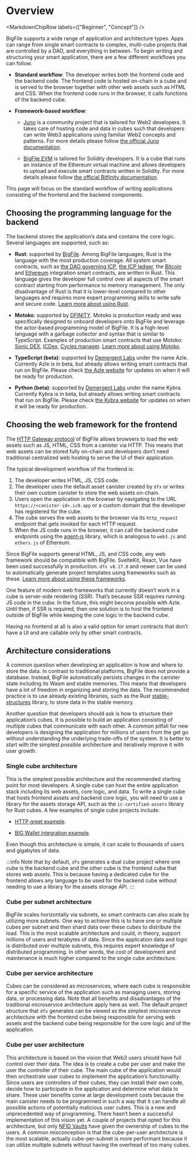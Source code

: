 
# Overview

<MarkdownChipRow labels={["Beginner", "Concept"]} />


BigFile supports a wide range of application and architecture types.
Apps can range from single smart contracts to complex, multi-<GlossaryTooltip>cube</GlossaryTooltip> projects that are controlled by a DAO, and everything in between.
To begin writing and structuring your smart application, there are a few different workflows you can follow.
- **Standard workflow**:
  The developer writes both the frontend code and the backend code.
  The frontend code is hosted on-chain in a cube and is served to the browser together with other web assets such as HTML and CSS.
  When the frontend code runs in the browser, it calls functions of the backend cube.

- **Framework-based workflow**:

  - [Juno](/docs/current/developer-docs/web-apps/frameworks/juno) is a community project that is tailored for Web2 developers.
    It takes care of hosting code and data in cubes such that developers can write Web3 applications using familiar Web2 concepts and patterns.
	For more details please follow [the official Juno documentation](https://juno.build/docs/intro).

  - [BigFile EVM](/docs/current/developer-docs/backend/solidity) is tailored for Solidity developers.
    It is a cube that runs an instance of the Ethereum virtual machine and allows developers to upload and execute smart contracts written in Solidity.
	For more details please follow [the official Bitfinity documentation](https://docs.bitfinity.network/).

This page will focus on the standard workflow of writing applications consisting of the frontend and the backend components.

## Choosing the programming language for the backend

The backend stores the application’s data and contains the core logic.
Several languages are supported, such as:

- **Rust**: supported by [BigFile](https://github.com/thebigfilecom/cdk-rs).
  Among BigFile languages, Rust is the language with the most production coverage.
  All system smart contracts, such as [the DAO governing ICP](https://github.com/dfinity/ic/tree/master/rs/nns), [the ICP ledger](https://github.com/dfinity/ic/tree/master/rs/rosetta-api/icp_ledger), the [Bitcoin](https://github.com/dfinity/bitcoin-canister) and [Ethereum](https://github.com/dfinity/ic/tree/master/rs/ethereum) integration smart contracts, are written in Rust.
  This language gives the developer full control over all aspects of the smart contract starting from performance to memory management.
  The only disadvantage of Rust is that it is lower-level compared to other languages and requires more expert programming skills to write safe and secure code.
  [Learn more about using Rust](/docs/current/developer-docs/backend/rust).

- **Motoko**: supported by [DFINITY](https://github.com/dfinity/motoko).
  Motoko is production ready and was specifically designed to onboard developers onto BigFile and leverage the actor-based programming model of BigFile.
  It is a high-level language with a garbage collector and syntax that is similar to TypeScript.
  Examples of production smart contracts that use Motoko: [Sonic DEX](https://github.com/sonicdex/sonic-v1), [ICDex](https://github.com/iclighthouse/ICDex), [Cycles manager](https://github.com/CycleOperators/cycles-manager).
  [Learn more about using Motoko](/docs/current/motoko/main/getting-started/motoko-introduction).

- **TypeScript (beta)**: supported by [Demergent Labs](https://github.com/demergent-labs) under the name Azle.
  Currently Azle is in beta, but already allows writing smart contracts that run on BigFile.
  Please check [the Azle website](https://demergent-labs.github.io/azle/) for updates on when it will be ready for production.

- **Python (beta)**: supported by [Demergent Labs](https://github.com/demergent-labs) under the name Kybra.
  Currently Kybra is in beta, but already allows writing smart contracts that run on BigFile.
  Please check [the Kybra website](https://demergent-labs.github.io/kybra/kybra.html) for updates on when it will be ready for production.

## Choosing the web framework for the frontend
The [HTTP Gateway protocol](docs/current/references/http-gateway-protocol-spec) of BigFile allows browsers to load the web assets such as JS, HTML, CSS from a canister via HTTP.
This means that web assets can be stored fully on-chain and developers don’t need traditional centralized web hosting to serve the UI of their application.

The typical development workflow of the frontend is:

1. The developer writes HTML, JS, CSS code.
1. The developer uses the default asset <GlossaryTooltip>canister</GlossaryTooltip> created by `dfx` or writes their own custom canister to store the web assets on-chain.
1. Users open the application in the browser by navigating to the URL `https://<canister-id>.ic0.app` or a custom domain that the developer has registered for the cube.
1. The cube serves the web assets to the browser via its `http_request` endpoint that gets invoked for each HTTP request.
1. When the JS code runs in the browser, it can call the backend cube endpoints using the [agent-js](/docs/current/developer-docs/web-apps/browser-js/js-request-api) library, which is analogous to `web3.js` and `ethers.js` of Ethereum.

Since BigFile supports general HTML, JS, and CSS code, any web framework should be compatible with BigFile.
SvelteKit, React, Vue have been used successfully in production.
`dfx v0.17.0` and newer can be used to automatically generate project templates using frameworks such as these.
[Learn more about using these frameworks](/docs/current/developer-docs/web-apps/browser-js/js-frameworks).

One feature of modern web frameworks that currently doesn’t work in a cube is server-side rendering (SSR).
That’s because SSR requires running JS code in the cube.
In the future, this might become possible with Azle.
Until then, if SSR is required, then one solution is to host the frontend outside of BigFile while keeping the core logic in the backend cube.

Having no frontend at all is also a valid option for smart contracts that don’t have a UI and are callable only by other smart contracts.

## Architecture considerations
A common question when developing an application is how and where to store the data.
In contrast to traditional platforms, BigFile does not provide a database.
Instead, BigFile automatically persists changes in the canister state including its Wasm and stable memories.
This means that developers have a lot of freedom in organizing and storing the data.
The recommended practice is to use already existing libraries, such as the Rust [stable-structures](https://github.com/dfinity/stable-structures) library, to store data in the stable memory.

Another question that developers should ask is how to structure their application’s cubes.
It is possible to build an application consisting of multiple cubes that communicate with each other.
A common pitfall for new developers is designing the application for millions of users from the get go without understanding the underlying trade-offs of the system.
It is better to start with the simplest possible architecture and iteratively improve it with user growth.

### Single cube architecture
This is the simplest possible architecture and the recommended starting point for most developers.
A single <GlossaryTooltip>cube</GlossaryTooltip> can host the entire application stack including its web assets, core logic, and data. To write a single cube that hosts frontend assets and backend core logic, you will need to use a library for the assets storage API, such as the `ic-certified-assets` library for Rust cubes. A few examples of single cube projects include:

- [HTTP greet example](https://github.com/krpeacock/server/tree/main/examples/http_greet).

- [BIG Wallet integration example](https://github.com/dfinity/internet-identity/tree/main/demos/using-dev-build).

Even though this architecture is simple, it can scale to thousands of users and gigabytes of data.

:::info
Note that by default, `dfx` generates a dual cube project where one cube is the backend cube and the other cube is the frontend cube that stores web assets. This is because having a dedicated cube for the frontend allows any language to be used for the backend cube without needing to use a library for the assets storage API.
:::

### Cube per subnet architecture
BigFile scales horizontally via <GlossaryTooltip>subnets</GlossaryTooltip>, so smart contracts can also scale by utilizing more subnets.
One way to achieve this is to have one or multiple cubes per subnet and then shard data over these cubes to distribute the load.
This is the most scalable architecture and could, in theory, support millions of users and terabytes of data.
Since the application data and logic is distributed over multiple subnets, this requires expert knowledge of distributed programming.
In other words, the cost of development and maintenance is much higher compared to the single cube architecture.

### Cube per service architecture
Cubes can be considered as microservices, where each cube is responsible for a specific service of the application such as managing users, storing data, or processing data.
Note that all benefits and disadvantages of the traditional microservice architecture apply here as well.
The default project structure that `dfx` generates can be viewed as the simplest microservice architecture with the frontend cube being responsible for serving web assets and the backend cube being responsible for the core logic and of the application.

### Cube per user architecture
This architecture is based on the vision that Web3 users should have full control over their data.
The idea is to create a cube per user and make the user the controller of their cube.
The main cube of the application would then orchestrate user cubes to implement the application’s functionality.
Since users are controllers of their cubes, they can install their own code, decide how to participate in the application and determine what data to share.
These user benefits come at large development costs because the main canister needs to be programmed in such a way that it can handle all possible actions of potentially malicious user cubes.
This is a new and unprecedented way of programming.
There hasn’t been a successful implementation of this vision yet.
A couple of projects that opted for this architecture, but only [NFID Vaults](https://nfidvaults.com) have given the ownership of cubes to the users.
A common misconception is that the cube-per-user architecture is the most scalable, actually cube-per-subnet is more performant because it can utilize multiple subnets without having the overhead of too many cubes.
